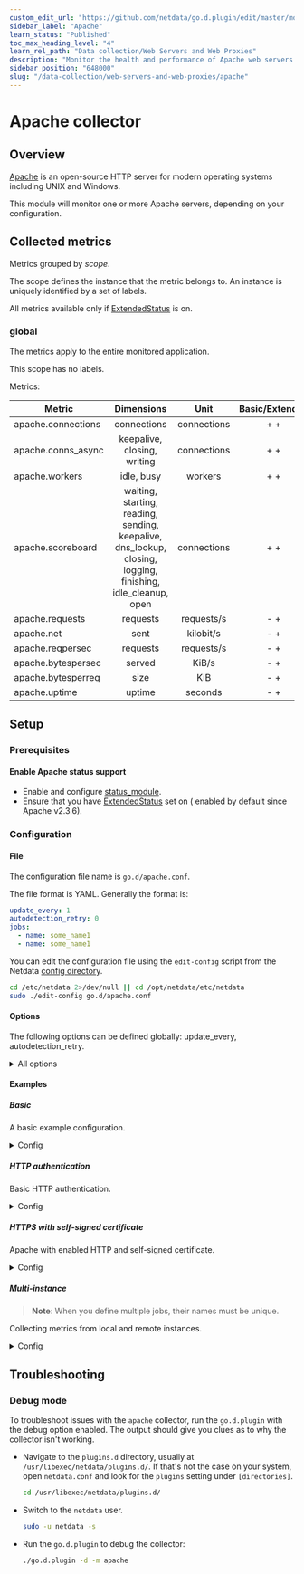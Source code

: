 ```yaml
---
custom_edit_url: "https://github.com/netdata/go.d.plugin/edit/master/modules/apache/README.md"
sidebar_label: "Apache"
learn_status: "Published"
toc_max_heading_level: "4"
learn_rel_path: "Data collection/Web Servers and Web Proxies"
description: "Monitor the health and performance of Apache web servers with zero configuration, per-second metric granularity, and interactive visualizations."
sidebar_position: "648000"
slug: "/data-collection/web-servers-and-web-proxies/apache"
---
```

# Apache collector

## Overview

[Apache](https://httpd.apache.org/) is an open-source HTTP server for modern operating systems including UNIX and
Windows.

This module will monitor one or more Apache servers, depending on your configuration.

## Collected metrics

Metrics grouped by *scope*.

The scope defines the instance that the metric belongs to. An instance is uniquely identified by a set of labels.

All metrics available only if [ExtendedStatus](https://httpd.apache.org/docs/2.4/mod/core.html#extendedstatus) is on.

### global

The metrics apply to the entire monitored application.

This scope has no labels.

Metrics:

| Metric             |                                                 Dimensions                                                  |    Unit     | Basic/Extended |
|--------------------|:-----------------------------------------------------------------------------------------------------------:|:-----------:|:--------------:|
| apache.connections |                                                 connections                                                 | connections |      + +       |
| apache.conns_async |                                         keepalive, closing, writing                                         | connections |      + +       |
| apache.workers     |                                                 idle, busy                                                  |   workers   |      + +       |
| apache.scoreboard  | waiting, starting, reading, sending, keepalive, dns_lookup, closing, logging, finishing, idle_cleanup, open | connections |      + +       |
| apache.requests    |                                                  requests                                                   | requests/s  |      - +       |
| apache.net         |                                                    sent                                                     |  kilobit/s  |      - +       |
| apache.reqpersec   |                                                  requests                                                   | requests/s  |      - +       |
| apache.bytespersec |                                                   served                                                    |    KiB/s    |      - +       |
| apache.bytesperreq |                                                    size                                                     |     KiB     |      - +       |
| apache.uptime      |                                                   uptime                                                    |   seconds   |      - +       |

## Setup

### Prerequisites

#### Enable Apache status support

- Enable and configure [status_module](https://httpd.apache.org/docs/2.4/mod/mod_status.html).
- Ensure that you have [ExtendedStatus](https://httpd.apache.org/docs/2.4/mod/mod_status.html#troubleshoot) set on (
  enabled by default since Apache v2.3.6).

### Configuration

#### File

The configuration file name is `go.d/apache.conf`.

The file format is YAML. Generally the format is:

```yaml
update_every: 1
autodetection_retry: 0
jobs:
  - name: some_name1
  - name: some_name1
```

You can edit the configuration file using the `edit-config` script from the
Netdata [config directory](/docs/typical-netdata-agent-configurations/configuration#the-netdata-config-directory).

```bash
cd /etc/netdata 2>/dev/null || cd /opt/netdata/etc/netdata
sudo ./edit-config go.d/apache.conf
```

#### Options

The following options can be defined globally: update_every, autodetection_retry.

<details>
<summary>All options</summary>

|         Name         | Description                                                                                               |               Default               | Required |
|:--------------------:|-----------------------------------------------------------------------------------------------------------|:-----------------------------------:|:--------:|
|     update_every     | Data collection frequency.                                                                                |                  1                  |          |
| autodetection_retry  | Re-check interval in seconds. Zero means not to schedule re-check.                                        |                  0                  |          |
|         url          | Server URL.                                                                                               | http://127.0.0.1/server-status?auto |   yes    |
|       timeout        | HTTP request timeout.                                                                                     |                  1                  |          |
|       username       | Username for basic HTTP authentication.                                                                   |                                     |          |
|       password       | Password for basic HTTP authentication.                                                                   |                                     |          |
|      proxy_url       | Proxy URL.                                                                                                |                                     |          |
|    proxy_username    | Username for proxy basic HTTP authentication.                                                             |                                     |          |
|    proxy_password    | Password for proxy basic HTTP authentication.                                                             |                                     |          |
|        method        | HTTP request method.                                                                                      |                 GET                 |          |
|         body         | HTTP request body.                                                                                        |                                     |          |
|       headers        | HTTP request headers.                                                                                     |                                     |          |
| not_follow_redirects | Redirect handling policy. Controls whether the client follows redirects.                                  |                 no                  |          |
|   tls_skip_verify    | Server certificate chain and hostname validation policy. Controls whether the client performs this check. |                 no                  |          |
|        tls_ca        | Certification authority that the client uses when verifying the server's certificates.                    |                                     |          |
|       tls_cert       | Client TLS certificate.                                                                                   |                                     |          |
|       tls_key        | Client TLS key.                                                                                           |                                     |          |

</details>

#### Examples

##### Basic

A basic example configuration.
<details>
<summary>Config</summary>

```yaml
jobs:
  - name: local
    url: http://127.0.0.1/server-status?auto
```

</details>

##### HTTP authentication

Basic HTTP authentication.
<details>
<summary>Config</summary>

```yaml
jobs:
  - name: local
    url: http://127.0.0.1/server-status?auto
    username: username
    password: password
```

</details>

##### HTTPS with self-signed certificate

Apache with enabled HTTP and self-signed certificate.
<details>
<summary>Config</summary>

```yaml
jobs:
  - name: local
    url: https://127.0.0.1/server-status?auto
    tls_skip_verify: yes
```

</details>

##### Multi-instance

> **Note**: When you define multiple jobs, their names must be unique.

Collecting metrics from local and remote instances.

<details>
<summary>Config</summary>

```yaml
jobs:
  - name: local
    url: http://127.0.0.1/server-status?auto

  - name: remote
    url: http://192.0.2.1/server-status?auto
```

</details>

## Troubleshooting

### Debug mode

To troubleshoot issues with the `apache` collector, run the `go.d.plugin` with the debug option enabled. The output
should give you clues as to why the collector isn't working.

- Navigate to the `plugins.d` directory, usually at `/usr/libexec/netdata/plugins.d/`. If that's not the case on
  your system, open `netdata.conf` and look for the `plugins` setting under `[directories]`.

  ```bash
  cd /usr/libexec/netdata/plugins.d/
  ```

- Switch to the `netdata` user.

  ```bash
  sudo -u netdata -s
  ```

- Run the `go.d.plugin` to debug the collector:

  ```bash
  ./go.d.plugin -d -m apache
  ```

